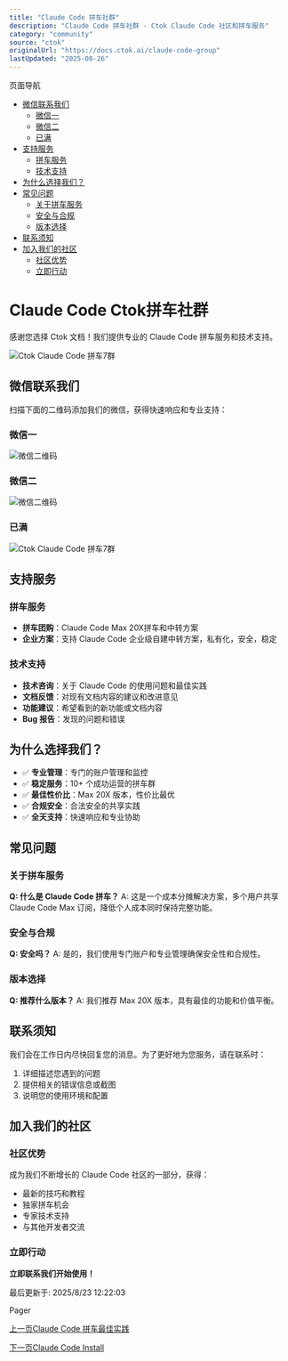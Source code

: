 ```yaml
---
title: "Claude Code 拼车社群"
description: "Claude Code 拼车社群 - Ctok Claude Code 社区和拼车服务"
category: "community"
source: "ctok"
originalUrl: "https://docs.ctok.ai/claude-code-group"
lastUpdated: "2025-08-26"
---
```


页面导航

*   [微信联系我们](#微信联系我们 "微信联系我们")
    *   [微信一](#微信一 "微信一")
    *   [微信二](#微信二 "微信二")
    *   [已满](#已满 "已满")
*   [支持服务](#支持服务 "支持服务")
    *   [拼车服务](#拼车服务 "拼车服务")
    *   [技术支持](#技术支持 "技术支持")
*   [为什么选择我们？](#为什么选择我们 "为什么选择我们？")
*   [常见问题](#常见问题 "常见问题")
    *   [关于拼车服务](#关于拼车服务 "关于拼车服务")
    *   [安全与合规](#安全与合规 "安全与合规")
    *   [版本选择](#版本选择 "版本选择")
*   [联系须知](#联系须知 "联系须知")
*   [加入我们的社区](#加入我们的社区 "加入我们的社区")
    *   [社区优势](#社区优势 "社区优势")
    *   [立即行动](#立即行动 "立即行动")

# Claude Code Ctok拼车社群 [​](#claude-code-ctok拼车社群)

感谢您选择 Ctok 文档！我们提供专业的 Claude Code 拼车服务和技术支持。

![Ctok Claude Code 拼车7群](https://imagesapi.ctok.ai/uploads/small-1755859891681-kfmlwg.jpg)

## 微信联系我们 [​](#微信联系我们)

扫描下面的二维码添加我们的微信，获得快速响应和专业支持：

### 微信一 [​](#微信一)

![微信二维码](/images/qrcode-cc-small.png)

### 微信二 [​](#微信二)

![微信二维码](/images/qrcode-xiaoc.png)

### 已满 [​](#已满)

![Ctok Claude Code 拼车7群](https://imagesapi.ctok.ai/uploads/small-1755511561177-c8f4ib.jpg)

## 支持服务 [​](#支持服务)

### 拼车服务 [​](#拼车服务)

*   **拼车团购**：Claude Code Max 20X拼车和中转方案
*   **企业方案**：支持 Claude Code 企业级自建中转方案，私有化，安全，稳定

### 技术支持 [​](#技术支持)

*   **技术咨询**：关于 Claude Code 的使用问题和最佳实践
*   **文档反馈**：对现有文档内容的建议和改进意见
*   **功能建议**：希望看到的新功能或文档内容
*   **Bug 报告**：发现的问题和错误

## 为什么选择我们？ [​](#为什么选择我们)

*   ✅ **专业管理**：专门的账户管理和监控
*   ✅ **稳定服务**：10+ 个成功运营的拼车群
*   ✅ **最佳性价比**：Max 20X 版本，性价比最优
*   ✅ **合规安全**：合法安全的共享实践
*   ✅ **全天支持**：快速响应和专业协助

## 常见问题 [​](#常见问题)

### 关于拼车服务 [​](#关于拼车服务)

**Q: 什么是 Claude Code 拼车？** A: 这是一个成本分摊解决方案，多个用户共享 Claude Code Max 订阅，降低个人成本同时保持完整功能。

### 安全与合规 [​](#安全与合规)

**Q: 安全吗？** A: 是的，我们使用专门账户和专业管理确保安全性和合规性。

### 版本选择 [​](#版本选择)

**Q: 推荐什么版本？** A: 我们推荐 Max 20X 版本，具有最佳的功能和价值平衡。

## 联系须知 [​](#联系须知)

我们会在工作日内尽快回复您的消息。为了更好地为您服务，请在联系时：

1.  详细描述您遇到的问题
2.  提供相关的错误信息或截图
3.  说明您的使用环境和配置

## 加入我们的社区 [​](#加入我们的社区)

### 社区优势 [​](#社区优势)

成为我们不断增长的 Claude Code 社区的一部分，获得：

*   最新的技巧和教程
*   独家拼车机会
*   专家技术支持
*   与其他开发者交流

### 立即行动 [​](#立即行动)

**立即联系我们开始使用！**

最后更新于: 2025/8/23 12:22:03

Pager

[上一页Claude Code 拼车最佳实践](/claude-code-carpool-guide)

[下一页Claude Code Install](/claude-code-setup-ctok)